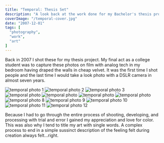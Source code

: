 ```yaml
---
title: "Temporal: Thesis Set"
description: "A look back at the work done for my Bachelor's thesis project."
coverImage: "/temporal-cover.jpg"
date: "2007-12-01"
tags: [
  "photography",
  "work",
  "art"
]
---
```


Back in 2007 I shot these for my thesis project. My final act as a college student was to capture these photos on film with analog tech in my bedroom having draped the walls in cheap velvet. It was the first time I shot people and the last time I would take a look photo with a DSLR camera in almost seven years.

<div data-gallery>
  <img src="/temporal-1.jpg" alt="temporal photo 1" />
  <img src="/temporal-2.jpg" alt="temporal photo 2" />
  <img src="/temporal-3.jpg" alt="temporal photo 3" />
  <img src="/temporal-4.jpg" alt="temporal photo" />
  <img src="/temporal-5.jpg" alt="temporal photo" />
  <img src="/temporal-6.jpg" alt="temporal photo" />
  <img src="/temporal-7.jpg" alt="temporal photo" />
  <img src="/temporal-8.jpg" alt="temporal photo 8" />
  <img src="/temporal-9.jpg" alt="temporal photo 9" />
  <img src="/temporal-10.jpg" alt="temporal photo 10" />
  <img src="/temporal-11.jpg" alt="temporal photo 11" />
  <img src="/temporal-12.jpg" alt="temporal photo 12" />
</div>

Because I had to go through the entire process of shooting, developing, and processing with trial and error I gained my appreciation and love for color. This was also why I tend to title my art with single words. A complex process to end in a simple sussinct description of the feeling felt during creation always felt…right.
